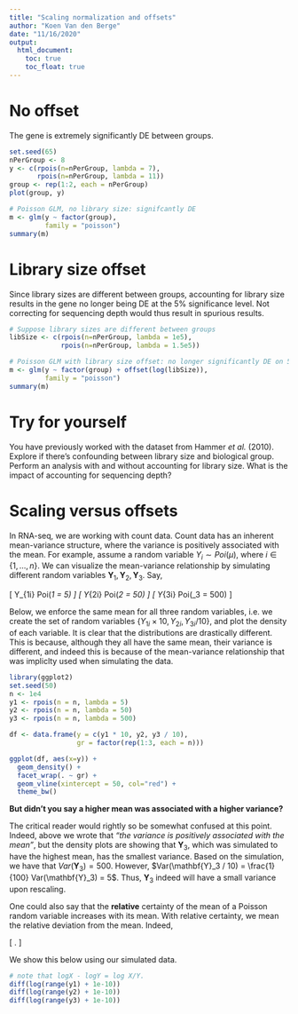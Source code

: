 ```yaml
---
title: "Scaling normalization and offsets"
author: "Koen Van den Berge"
date: "11/16/2020"
output: 
  html_document:
    toc: true
    toc_float: true
---
```



# No offset

The gene is extremely significantly DE between groups.

```r
set.seed(65)
nPerGroup <- 8
y <- c(rpois(n=nPerGroup, lambda = 7),
       rpois(n=nPerGroup, lambda = 11))
group <- rep(1:2, each = nPerGroup)
plot(group, y)

# Poisson GLM, no library size: signifcantly DE
m <- glm(y ~ factor(group),
         family = "poisson")
summary(m)
```

# Library size offset

Since library sizes are different between groups, accounting for library size results in the gene no longer being DE at the 5% significance level. Not correcting for sequencing depth would thus result in spurious results.

```r
# Suppose library sizes are different between groups
libSize <- c(rpois(n=nPerGroup, lambda = 1e5),
             rpois(n=nPerGroup, lambda = 1.5e5))

# Poisson GLM with library size offset: no longer significantly DE on 5% level.
m <- glm(y ~ factor(group) + offset(log(libSize)),
         family = "poisson")
summary(m)
```


# Try for yourself

You have previously worked with the dataset from Hammer *et al.* (2010). Explore if there's confounding between library size and biological group.
Perform an analysis with and without accounting for library size. What is the impact of accounting for sequencing depth?



# Scaling versus offsets

In RNA-seq, we are working with count data. Count data has an inherent mean-variance structure, where the variance is positively associated with the mean.
For example, assume a random variable $Y_{i} \sim Poi(\mu)$, where $i \in \{1, \ldots, n\}$. We can visualize the mean-variance relationship by simulating different random variables $\mathbf{Y}_1, \mathbf{Y}_2, \mathbf{Y}_3$.
Say,

\[ Y_{1i} \sim Poi(\mu_1 = 5) \]
\[ Y_{2i} \sim Poi(\mu_2 = 50) \]
\[ Y_{3i} \sim Poi(\mu_3 = 500) \]

Below, we enforce the same mean for all three random variables, i.e. we create the set of random variables $\{ Y_{1i} \times 10, Y_{2i}, Y_{3i} / 10 \}$, and plot the density of each variable.
It is clear that the distributions are drastically different. This is because, although they all have the same mean, their variance is different, and indeed this is because of the mean-variance relationship that was impliclty used when simulating the data. 

```r
library(ggplot2)
set.seed(50)
n <- 1e4
y1 <- rpois(n = n, lambda = 5)
y2 <- rpois(n = n, lambda = 50)
y3 <- rpois(n = n, lambda = 500)

df <- data.frame(y = c(y1 * 10, y2, y3 / 10),
                 gr = factor(rep(1:3, each = n)))

ggplot(df, aes(x=y)) +
  geom_density() +
  facet_wrap(. ~ gr) +
  geom_vline(xintercept = 50, col="red") +
  theme_bw()
```

**But didn't you say a higher mean was associated with a higher variance?**

The critical reader would rightly so be somewhat confused at this point. Indeed, above we wrote that *"the variance is positively associated with the mean"*, but the density plots are showing that $\mathbf{Y}_3$, which was simulated to have the highest mean, has the smallest variance. Based on the simulation, we have that $Var(\mathbf{Y}_3) = 500$. However, $Var(\mathbf{Y}_3 / 10) = \frac{1}{100} Var(\mathbf{Y}_3) = 5$. Thus, $\mathbf{Y}_3$ indeed will have a small variance upon rescaling.

One could also say that the **relative** certainty of the mean of a Poisson random variable increases with its mean. With relative certainty, we mean the relative deviation from the mean. Indeed, 

\[ \frac{\arg \max_{i} Y_{3i}}{\arg \min_{i} Y_{3i}} \le \frac{\arg \max_{i} Y_{2i}}{\arg \min_{i} Y_{2i}} \le \frac{\arg \max_{i} Y_{1i}}{\arg \min_{i} Y_{1i}}.  \]

We show this below using our simulated data.

```r
# note that logX - logY = log X/Y.
diff(log(range(y1) + 1e-10))
diff(log(range(y2) + 1e-10))
diff(log(range(y3) + 1e-10))
```







